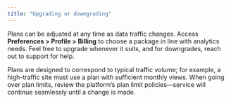 ```yaml
---
title: "Upgrading or downgrading"
---
```


Plans can be adjusted at any time as data traffic changes. Access **Preferences \> Profile \> Billing** to choose a package in line with analytics needs. Feel free to upgrade whenever it suits, and for downgrades, reach out to support for help.

Plans are designed to correspond to typical traffic volume; for example, a high-traffic site must use a plan with sufficient monthly views. When going over plan limits, review the platform’s plan limit policies—service will continue seamlessly until a change is made.